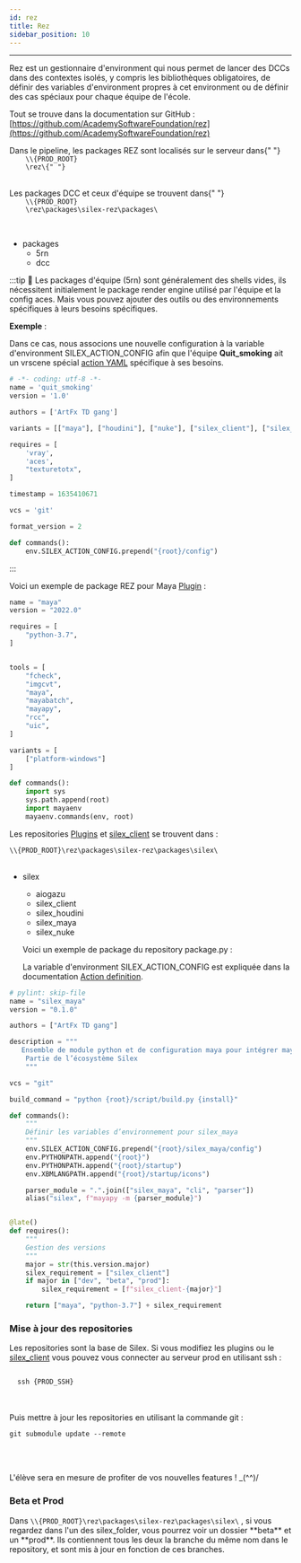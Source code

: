 ```yaml
---
id: rez
title: Rez
sidebar_position: 10
---
```



---

Rez est un gestionnaire d'environment qui nous permet de lancer des DCCs dans des contextes isolés, y compris les bibliothèques obligatoires, de définir des variables d'environment propres à cet environment ou de définir des cas spéciaux pour chaque équipe de l'école.

Tout se trouve dans la documentation sur GitHub : [https://github.com/AcademySoftwareFoundation/rez](https://github.com/AcademySoftwareFoundation/rez)

<span>
  Dans le pipeline, les packages REZ sont localisés sur le serveur dans{" "}
  <code>
    \\{PROD_ROOT}
    \rez\{" "}
  </code>
</span>

<br/>
<br/>

<span>
  Les packages DCC et ceux d'équipe se trouvent dans{" "}
  <code>
    \\{PROD_ROOT}
    \rez\packages\silex-rez\packages\
  </code>
</span>

<br/>
<br/>

- packages
  - 5rn
  - dcc

:::tip 🦉
Les packages d'équipe (5rn) sont généralement des shells vides, ils nécessitent initialement le package render engine utilisé par l'équipe et la config aces. Mais vous pouvez ajouter des outils ou des environnements spécifiques à leurs besoins spécifiques.

**Exemple** :

Dans ce cas, nous associons une nouvelle configuration à la variable d'environment SILEX_ACTION_CONFIG afin que l'équipe **Quit_smoking** ait un vrscene spécial [action YAML](../../Silex/Client/action-definition.mdx) spécifique à ses besoins.

```python
# -*- coding: utf-8 -*-
name = 'quit_smoking'
version = '1.0'

authors = ['ArtFx TD gang']

variants = [["maya"], ["houdini"], ["nuke"], ["silex_client"], ["silex_maya"], ["silex_houdini"]]

requires = [
    'vray',
    'aces',
    "texturetotx",
]

timestamp = 1635410671

vcs = 'git'

format_version = 2

def commands():
    env.SILEX_ACTION_CONFIG.prepend("{root}/config")


```

:::

Voici un exemple de package REZ pour Maya [Plugin](../../Silex/Plugins/Maya.md) :

```python title="dcc/maya/package.py"
name = "maya"
version = "2022.0"

requires = [
    "python-3.7",
]


tools = [
    "fcheck",
    "imgcvt",
    "maya",
    "mayabatch",
    "mayapy",
    "rcc",
    "uic",
]

variants = [
    ["platform-windows"]
]

def commands():
    import sys
    sys.path.append(root)
    import mayaenv
    mayaenv.commands(env, root)

```

Les repositories [Plugins](../../Silex/Plugins/Plugins.md) et [silex_client](../../Silex/Client/client.md) se trouvent dans :

<span>
  <code>\\{PROD_ROOT}\rez\packages\silex-rez\packages\silex\</code>
</span>

<br />
<br />

- silex

  - aiogazu
  - silex_client
  - silex_houdini
  - silex_maya
  - silex_nuke

  Voici un exemple de package du repository package.py :

  La variable d'environment SILEX_ACTION_CONFIG est expliquée dans la documentation [Action definition](../../Silex/Client/action-definition.mdx).

```python title="silex/silex_maya:package.py"
# pylint: skip-file
name = "silex_maya"
version = "0.1.0"

authors = ["ArtFx TD gang"]

description = """
   Ensemble de module python et de configuration maya pour intégrer maya dans le pipeline silex
    Partie de l’écosystème Silex
    """

vcs = "git"

build_command = "python {root}/script/build.py {install}"

def commands():
    """
    Définir les variables d’environnement pour silex_maya
    """
    env.SILEX_ACTION_CONFIG.prepend("{root}/silex_maya/config")
    env.PYTHONPATH.append("{root}")
    env.PYTHONPATH.append("{root}/startup")
    env.XBMLANGPATH.append("{root}/startup/icons")

    parser_module = ".".join(["silex_maya", "cli", "parser"])
    alias("silex", f"mayapy -m {parser_module}")


@late()
def requires():
    """
    Gestion des versions
    """
    major = str(this.version.major)
    silex_requirement = ["silex_client"]
    if major in ["dev", "beta", "prod"]:
        silex_requirement = [f"silex_client-{major}"]

    return ["maya", "python-3.7"] + silex_requirement


```

### Mise à jour des repositories

Les repositories sont la base de Silex. Si vous modifiez les plugins ou le [silex_client](../../Silex/Client/client.md) vous pouvez vous connecter au serveur prod en utilisant ssh :

<code>
  <span>ssh {PROD_SSH}</span>
</code>

<br/>
<br/>

Puis mettre à jour les repositories en utilisant la commande git :

<code>git submodule update --remote</code>

<br/>
<br/>

L'élève sera en mesure de profiter de vos nouvelles features ! \_(^^)/

### Beta et Prod

<span>
  Dans <code>\\{PROD_ROOT}\rez\packages\silex-rez\packages\silex\</code>
</span>
, si vous regardez dans l'un des silex_folder, vous pourrez voir un dossier **beta** et un **prod**. Ils contiennent tous les deux la branche du même nom dans le repository,
et sont mis à jour en fonction de ces branches.